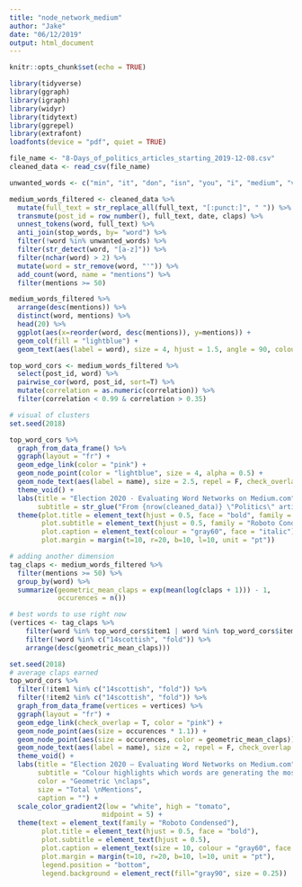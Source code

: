 ```yaml
---
title: "node_network_medium"
author: "Jake"
date: "06/12/2019"
output: html_document
---
```


```r
knitr::opts_chunk$set(echo = TRUE)
```

```r
library(tidyverse)
library(ggraph)
library(igraph)
library(widyr)
library(tidytext)
library(ggrepel)
library(extrafont)
loadfonts(device = "pdf", quiet = TRUE)

file_name <- "8-Days_of_politics_articles_starting_2019-12-08.csv"
cleaned_data <- read_csv(file_name)

unwanted_words <- c("min", "it", "don", "isn", "you", "i", "medium", "ve", "doesn")

medium_words_filtered <- cleaned_data %>%
  mutate(full_text = str_replace_all(full_text, "[:punct:]", " ")) %>%
  transmute(post_id = row_number(), full_text, date, claps) %>%
  unnest_tokens(word, full_text) %>%
  anti_join(stop_words, by= "word") %>%
  filter(!word %in% unwanted_words) %>%
  filter(str_detect(word, "[a-z]")) %>%
  filter(nchar(word) > 2) %>%
  mutate(word = str_remove(word, "'")) %>%
  add_count(word, name = "mentions") %>%  
  filter(mentions >= 50) 
```


```r
medium_words_filtered %>%
  arrange(desc(mentions)) %>%
  distinct(word, mentions) %>%
  head(20) %>%
  ggplot(aes(x=reorder(word, desc(mentions)), y=mentions)) +
  geom_col(fill = "lightblue") +
  geom_text(aes(label = word), size = 4, hjust = 1.5, angle = 90, colour = "white")
```


```r
top_word_cors <- medium_words_filtered %>%
  select(post_id, word) %>%
  pairwise_cor(word, post_id, sort=T) %>%
  mutate(correlation = as.numeric(correlation)) %>%
  filter(correlation < 0.99 & correlation > 0.35) 
```

```r
# visual of clusters
set.seed(2018)

top_word_cors %>%
  graph_from_data_frame() %>%
  ggraph(layout = "fr") +
  geom_edge_link(color = "pink") + 
  geom_node_point(color = "lightblue", size = 4, alpha = 0.5) +
  geom_node_text(aes(label = name), size = 2.5, repel = F, check_overlap = T) +
  theme_void() +
  labs(title = "Election 2020 - Evaluating Word Networks on Medium.com",
       subtitle = str_glue("From {nrow(cleaned_data)} \"Politics\" articles between December 8th - 15th 2019")) +
  theme(plot.title = element_text(hjust = 0.5, face = "bold", family = "Roboto Condensed"),
        plot.subtitle = element_text(hjust = 0.5, family = "Roboto Condensed"),
        plot.caption = element_text(colour = "gray60", face = "italic"),
        plot.margin = margin(t=10, r=20, b=10, l=10, unit = "pt")) 
```

```r
# adding another dimension
tag_claps <- medium_words_filtered %>%
  filter(mentions >= 50) %>%
  group_by(word) %>%
  summarize(geometric_mean_claps = exp(mean(log(claps + 1))) - 1,
            occurences = n())

# best words to use right now
(vertices <- tag_claps %>%
    filter(word %in% top_word_cors$item1 | word %in% top_word_cors$item2) %>%
    filter(!word %in% c("14scottish", "fold")) %>%
    arrange(desc(geometric_mean_claps)))
```

```r
set.seed(2018)
# average claps earned
top_word_cors %>%
  filter(!item1 %in% c("14scottish", "fold")) %>%
  filter(!item2 %in% c("14scottish", "fold")) %>%
  graph_from_data_frame(vertices = vertices) %>%
  ggraph(layout = "fr") +
  geom_edge_link(check_overlap = T, color = "pink") + 
  geom_node_point(aes(size = occurences * 1.1)) +
  geom_node_point(aes(size = occurences, color = geometric_mean_claps)) +
  geom_node_text(aes(label = name), size = 2, repel = F, check_overlap = T) +
  theme_void() +
  labs(title = "Election 2020 — Evaluating Word Networks on Medium.com", 
       subtitle = "Colour highlights which words are generating the most claps", 
       color = "Geometric \nclaps", 
       size = "Total \nMentions",
       caption = "") +
  scale_color_gradient2(low = "white", high = "tomato",
                       midpoint = 5) +
  theme(text = element_text(family = "Roboto Condensed"),
        plot.title = element_text(hjust = 0.5, face = "bold"),
        plot.subtitle = element_text(hjust = 0.5),
        plot.caption = element_text(size = 10, colour = "gray60", face = "italic"),
        plot.margin = margin(t=10, r=20, b=10, l=10, unit = "pt"),
        legend.position = "bottom",
        legend.background = element_rect(fill="gray90", size = 0.25))
```


